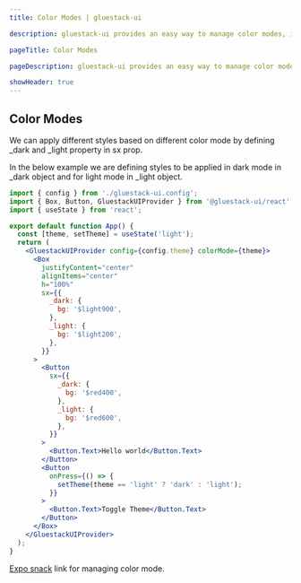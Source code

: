 ```yaml
---
title: Color Modes | gluestack-ui

description: gluestack-ui provides an easy way to manage color modes, in this guide we will learn how we can change and manage color modes.

pageTitle: Color Modes

pageDescription: gluestack-ui provides an easy way to manage color modes, in this guide we will learn how we can change and manage color modes.

showHeader: true
---
```



<Meta title="Customize and Style/Styling/Color Mode" />

## Color Modes

We can apply different styles based on different color mode by defining \_dark and \_light property in sx prop.

In the below example we are defining styles to be applied in dark mode in \_dark object and for light mode in \_light object.

```jsx
import { config } from './gluestack-ui.config';
import { Box, Button, GluestackUIProvider } from '@gluestack-ui/react';
import { useState } from 'react';

export default function App() {
  const [theme, setTheme] = useState('light');
  return (
    <GluestackUIProvider config={config.theme} colorMode={theme}>
      <Box
        justifyContent="center"
        alignItems="center"
        h="100%"
        sx={{
          _dark: {
            bg: '$light900',
          },
          _light: {
            bg: '$light200',
          },
        }}
      >
        <Button
          sx={{
            _dark: {
              bg: '$red400',
            },
            _light: {
              bg: '$red600',
            },
          }}
        >
          <Button.Text>Hello world</Button.Text>
        </Button>
        <Button
          onPress={() => {
            setTheme(theme == 'light' ? 'dark' : 'light');
          }}
        >
          <Button.Text>Toggle Theme</Button.Text>
        </Button>
      </Box>
    </GluestackUIProvider>
  );
}
```

[Expo snack](https://snack.expo.dev/@gluestack/gluestack-ui-color-mode) link for managing color mode.

